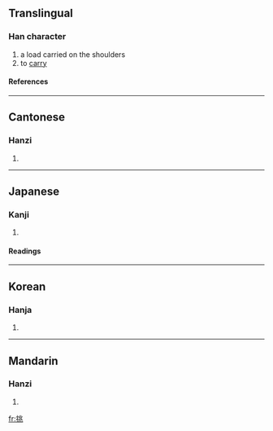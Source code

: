 ==Translingual==
===Han character===
{{Han char|rn=64|rad=手|as=06|sn=9|four=5201<sub>3</sub>|canj=手中一人 (QLMO)}}
# a load carried on the shoulders
# to [[carry]]
====References====
{{Han ref|kx=0430.170|dkj=12055|dj=0780.100|hdz=31872.040|uh=6311|ud=25361|bh=AC44|bd=44100}}
----
==Cantonese==
===Hanzi===
{{yue-hanzi|jyut=|y=tiu1}}
# {{defn|Cantonese}}
----
==Japanese==
===Kanji===
{{ja-kanji|grade=c|rs=手06}}
# {{defn|Japanese}} 
====Readings====
{{ja-readings|on=[[ちょう]] (chō), [[とう]] (tō)|kun=[[かかげる]] (kakageru), [[いどむ]] (idomu)}}
----
==Korean==
===Hanja===
{{ko-hanja|hangeul=[[도]], [[조]]|eumhun=|rv=do, jo|mr=to, cho|y=to, co}}
# {{defn|Korean}}
----
==Mandarin==
===Hanzi===
{{cmn-hanzi|pin=[[tāo]] (tao1), [[tiāo]] (tiao1), [[tiǎo]] (tiao3)|wg=t'ao<sup>1</sup>, t'iao<sup>1</sup>, t'iao<sup>3</sup>}}
# {{defn|Mandarin}}

[[fr:挑]]